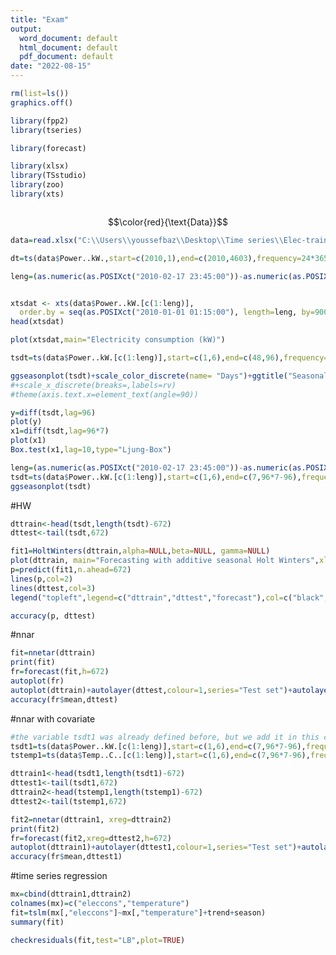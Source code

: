 ```yaml
---
title: "Exam"
output:
  word_document: default
  html_document: default
  pdf_document: default
date: "2022-08-15"
---
```


```r
rm(list=ls())
graphics.off()

```

```r
library(fpp2)
library(tseries)

```


```r
library(forecast)
```

```r
library(xlsx)
library(TSstudio)
library(zoo)
library(xts)
```



```r

```


$$\color{red}{\text{Data}}$$



```r
data=read.xlsx("C:\\Users\\youssefbaz\\Desktop\\Time series\\Elec-train.xlsx",1)
```

```r

dt=ts(data$Power..kW.,start=c(2010,1),end=c(2010,4603),frequency=24*365*4)
```


```r
leng=(as.numeric(as.POSIXct("2010-02-17 23:45:00"))-as.numeric(as.POSIXct("2010-01-01 01:15:00")))/(60*15)+1


xtsdat <- xts(data$Power..kW.[c(1:leng)], 
  order.by = seq(as.POSIXct("2010-01-01 01:15:00"), length=leng, by=900))
head(xtsdat)
```
```r
plot(xtsdat,main="Electricity consumption (kW)")
```


```r
tsdt=ts(data$Power..kW.[c(1:leng)],start=c(1,6),end=c(48,96),frequency=24*4)
```

```r
ggseasonplot(tsdt)+scale_color_discrete(name= "Days")+ggtitle("Seasonal plot of Electricity consumption (kW)") +xlab("Every 15 minutes")
#+scale_x_discrete(breaks=,labels=rv)
#theme(axis.text.x=element_text(angle=90))
```
```r
y=diff(tsdt,lag=96)
plot(y)
x1=diff(tsdt,lag=96*7)
plot(x1)
Box.test(x1,lag=10,type="Ljung-Box")
```

```r
leng=(as.numeric(as.POSIXct("2010-02-17 23:45:00"))-as.numeric(as.POSIXct("2010-01-01 01:15:00"))) / (60*15)+1
tsdt=ts(data$Power..kW.[c(1:leng)],start=c(1,6),end=c(7,96*7-96),frequency=96*7)
ggseasonplot(tsdt)

```
#HW

```r
dttrain<-head(tsdt,length(tsdt)-672)
dttest<-tail(tsdt,672)

```


```r
fit1=HoltWinters(dttrain,alpha=NULL,beta=NULL, gamma=NULL)
plot(dttrain, main="Forecasting with additive seasonal Holt Winters",xlim=c(1,8))
p=predict(fit1,n.ahead=672)
lines(p,col=2)
lines(dttest,col=3)
legend("topleft",legend=c("dttrain","dttest","forecast"),col=c("black","green","red"),lty=c(1,1,1))

```
```r
accuracy(p, dttest)
```
#nnar

```r

fit=nnetar(dttrain)
print(fit)
fr=forecast(fit,h=672)
autoplot(fr)
autoplot(dttrain)+autolayer(dttest,colour=1,series="Test set")+autolayer(fr$mean, series="NNAR",colour=4)
accuracy(fr$mean,dttest)
```

#nnar with covariate

```r
#the variable tsdt1 was already defined before, but we add it in this chunk of code for more clarity
tsdt1=ts(data$Power..kW.[c(1:leng)],start=c(1,6),end=c(7,96*7-96),frequency=96*7)
tstemp1=ts(data$Temp..C..[c(1:leng)],start=c(1,6),end=c(7,96*7-96),frequency=96*7)

dttrain1<-head(tsdt1,length(tsdt1)-672)
dttest1<-tail(tsdt1,672)
dttrain2<-head(tstemp1,length(tstemp1)-672)
dttest2<-tail(tstemp1,672)

fit2=nnetar(dttrain1, xreg=dttrain2)
print(fit2)
fr=forecast(fit2,xreg=dttest2,h=672)
autoplot(dttrain1)+autolayer(dttest1,colour=1,series="Test set")+autolayer(fr$mean, series="NNAR",colour=4)
accuracy(fr$mean,dttest1)

```
#time series regression
```r

mx=cbind(dttrain1,dttrain2)
colnames(mx)=c("eleccons","temperature")
fit=tslm(mx[,"eleccons"]~mx[,"temperature"]+trend+season)
summary(fit)


```

```r

checkresiduals(fit,test="LB",plot=TRUE)
```
